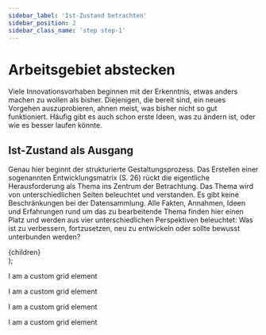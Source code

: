 ```yaml
---
sidebar_label: 'Ist-Zustand betrachten'
sidebar_position: 2
sidebar_class_name: 'step step-1'
---
```


# Arbeitsgebiet abstecken

Viele Innovationsvorhaben beginnen mit der Erkenntnis, etwas anders machen zu wollen als bisher. Diejenigen, die bereit sind, ein neues Vorgehen auszuprobieren, ahnen meist, was bisher nicht so gut funktioniert. Häufig gibt es auch schon erste Ideen, was zu ändern ist, oder wie es besser laufen könnte.

## Ist-Zustand als Ausgang

Genau hier beginnt der strukturierte Gestaltungsprozess. Das Erstellen einer sogenannten Entwicklungsmatrix (S. 26) rückt die eigentliche Herausforderung als Thema ins Zentrum der Betrachtung. Das Thema wird von unterschiedlichen Seiten beleuchtet und verstanden. Es gibt keine Beschränkungen bei der Datensammlung. Alle Fakten, Annahmen, Ideen und Erfahrungen rund um das zu bearbeitende Thema finden hier einen Platz und werden aus vier unterschiedlichen Perspektiven beleuchtet: Was ist zu verbessern, fortzusetzen, neu zu entwickeln oder sollte bewusst unterbunden werden?

  <div
    style={{
      display: "grid",
      gridTemplateColumns: "repeat(2, 1fr)",
      gap: "3rem"
    }}>
    {children}
  </div>
);

<Grid>
  <p style={{ backgroundColor: "red" }}>I am a custom grid element</p>
  <p style={{ backgroundColor: "green" }}>I am a custom grid element</p>
  <p style={{ backgroundColor: "yellow" }}>I am a custom grid element</p>
  <p style={{ backgroundColor: "blue" }}>I am a custom grid element</p>
</Grid>
